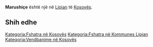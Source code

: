{{Fshat në 
 | Emri                = Marushiçe
 | EmriAlt                = 
 | NAME_SHORT_FORM=      
 | NAME_GENERIC=      
 | NAME_SORT_NAME_RO=      MARUSHICE
 | FULL_NAME_RO = Marushiçe
 | FULL_NAME_ND_RO=Marushice
 | SORT_NAME_RG=MARUSHICE
 | FULL_NAME_RG=Marushiçe
 | FULL_NAME_ND_RG=Marushice
 | SRP_NAME_SHORT_FORM=      
 | SRP_NAME_GENERIC=      
 | SRP_NAME_SORT_NAME_RO=      
 | SRP_FULL_NAME_RO = 
 | SRP_FULL_NAME_ND_RO=
 | SRP_SORT_NAME_RG=
 | SRP_FULL_NAME_RG=
 | SRP_FULL_NAME_ND_RG=
 | Emri (Rasa dhanore) = 
 | Figura              = 
 | Shteti              = Kosovo
 | Komuna              = Lipjan
 | Kodi postar         = 
 | Sipërfaqja          = 

 | Popullsia           = 

 | Regj. i popullsisë  = 
 | Dend. e popullsisë  = 
 | Faqja zyrtare       = 
 <!--- Koordinatat ----> 
 | Gjerësia            = 43.233056
 | Gjatësia            = 20.856389
 | Lartësia            = 
}}
'''Marushiçe''' është një [[]] në [[Lipjan]] të [[Kosovës]].

<!-- == Gjeografia == -->
<!-- == Historia == -->
<!-- == Demografia == -->
== Shih edhe ==
{{Komuna Lipjan}}
{{Kosovo-Administrata-Cung}}

[[Kategoria:Fshatra në Kosovës]]
[[Kategoria:Fshatra në Kommunes Lipjan]]
[[Kategoria:Vendbanime në Kosovës]]